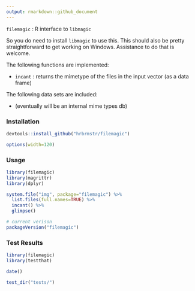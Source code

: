 ```yaml
---
output: rmarkdown::github_document
---
```


`filemagic` : R interface to `libmagic`

So you do need to install `libmagic` to use this. This should also be pretty straightforward to get working on Windows. Assistance to do that is welcome.

The following functions are implemented:

- `incant` : returns the mimetype of the files in the input vector (as a data frame)

The following data sets are included:

- (eventually will be an internal mime types db)

### Installation

```r
devtools::install_github("hrbrmstr/filemagic")
```

```r
options(width=120)
```

### Usage

```r
library(filemagic)
library(magrittr)
library(dplyr)

system.file("img", package="filemagic") %>% 
  list.files(full.names=TRUE) %>% 
  incant() %>% 
  glimpse()

# current verison
packageVersion("filemagic")

```

### Test Results

```r
library(filemagic)
library(testthat)

date()

test_dir("tests/")
```

